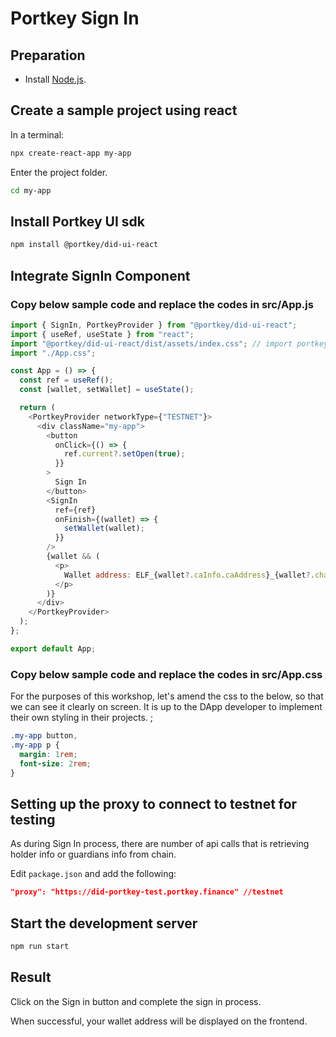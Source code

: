 # Portkey Sign In

## Preparation

- Install [Node.js](https://nodejs.org/en/download).

## Create a sample project using react

In a terminal:

```sh copy
npx create-react-app my-app
```

Enter the project folder.

```sh copy
cd my-app
```

## Install Portkey UI sdk

```sh copy
npm install @portkey/did-ui-react
```

## Integrate SignIn Component

### Copy below sample code and replace the codes in src/App.js

```js filename="src/App.js" copy showLineNumbers
import { SignIn, PortkeyProvider } from "@portkey/did-ui-react";
import { useRef, useState } from "react";
import "@portkey/did-ui-react/dist/assets/index.css"; // import portkey css
import "./App.css";

const App = () => {
  const ref = useRef();
  const [wallet, setWallet] = useState();

  return (
    <PortkeyProvider networkType={"TESTNET"}>
      <div className="my-app">
        <button
          onClick={() => {
            ref.current?.setOpen(true);
          }}
        >
          Sign In
        </button>
        <SignIn
          ref={ref}
          onFinish={(wallet) => {
            setWallet(wallet);
          }}
        />
        {wallet && (
          <p>
            Wallet address: ELF_{wallet?.caInfo.caAddress}_{wallet?.chainId}
          </p>
        )}
      </div>
    </PortkeyProvider>
  );
};

export default App;
```

### Copy below sample code and replace the codes in src/App.css


<Callout type="info" emoji="ℹ️">
  For the purposes of this workshop, let's amend the css to the below, so that
  we can see it clearly on screen. It is up to the DApp developer to implement
  their own styling in their projects.
</Callout>;

```css filename="src/App.css" copy showLineNumbers
.my-app button,
.my-app p {
  margin: 1rem;
  font-size: 2rem;
}
```

## Setting up the proxy to connect to testnet for testing

As during Sign In process, there are number of api calls that is retrieving holder info or guardians info from chain.

Edit `package.json` and add the following:

```json filename="package.json"
"proxy": "https://did-portkey-test.portkey.finance" //testnet
```

## Start the development server

```sh
npm run start
```

## Result

Click on the Sign in button and complete the sign in process.

When successful, your wallet address will be displayed on the frontend.
